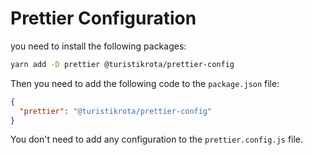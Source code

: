 
<Meta title='Documentation/Prettier Configuration' />

# Prettier Configuration

you need to install the following packages:

```bash
yarn add -D prettier @turistikrota/prettier-config
```

Then you need to add the following code to the `package.json` file:

```json
{
  "prettier": "@turistikrota/prettier-config"
}
```

You don't need to add any configuration to the `prettier.config.js` file.
